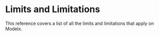 # Limits and Limitations

This reference covers a list of all the limits and limitations that apply on Modelx.
